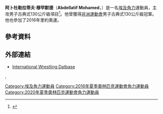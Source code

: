 {{NoteTA|G1=Sports}}
{{Infobox sportsperson
| name           = 阿卜杜勒拉蒂夫·穆罕默德<br />''Abdellatif Mohamed''
| image          = 
| caption        = 
| birth_name     = 
| fullname       = Abdellatif Ahmed Mohamed
| nickname       = 
| nationality    = 
| residence      = 
| birth_date     = {{birth date and age|1995|12|8|df=yes}}
| birth_place    = 
| death_date     = 
| death_place    = 
| height         = {{height|m=1.95}}
| weight         = {{weight|kg=130}}
| website        = 
| country        = {{EGY}}
| sport          = [[角力|角力]]
| event          = 男子古典式130公斤級
| olympics       = 
| show-medals    = yes
| medaltemplates = 
{{MedalSport|男子[[角力|角力]]}}
{{MedalCountry|{{EGY}}}}
{{MedalCompetition|[[非洲運動會|非洲運動會]]}}
{{MedalGold|[[2015年非洲運動會|2015年 布拉薩]]|男子古典式130公斤級}}
{{MedalCompetition|[[非洲角力錦標賽|非洲角力錦標賽]]}}
{{MedalGold|[[2015年非洲角力錦標賽|2015年 亞歷山大港]]|男子古典式130公斤級}}
{{MedalGold|[[2016年非洲角力錦標賽|2016年 亞歷山大港]]|男子古典式130公斤級}}
{{MedalCompetition|[[阿拉伯角力錦標賽|阿拉伯角力錦標賽]]}}
{{MedalGold|[[2014年阿拉伯角力錦標賽|2014年 沙姆沙伊赫]]|男子古典式98公斤級}}
}}
'''阿卜杜勒拉蒂夫·穆罕默德'''（'''Abdellatif Mohamed'''，{{bd|1995年|12月8日|catIdx=Mohamed, Abdellatif}}）是一名[[埃及|埃及]][[角力|角力]]運動員，主攻男子古典式130公斤級項目<ref>{{cite web |url=https://www.iat.uni-leipzig.de/datenbanken/dbfoeldeak/daten.php?spid=369BF42C444543A8BEF404695AE76084 |title=Abdellatif Mohamed |publisher=iat.uni-leipzig.de |date=2016-05-14 |accessdate=2016-05-14 |archive-url=https://web.archive.org/web/20160418074928/https://www.iat.uni-leipzig.de/datenbanken/dbfoeldeak/daten.php?spid=369BF42C444543A8BEF404695AE76084 |archive-date=2016-04-18 |dead-url=yes }}</ref>。他曾獲得[[非洲運動會|非洲運動會]]男子古典式130公斤級冠軍。他也參加了2016年里約奧運。

== 參考資料 ==
{{Reflist}}

== 外部連結 ==
* [https://web.archive.org/web/20160418074928/https://www.iat.uni-leipzig.de/datenbanken/dbfoeldeak/daten.php?spid=369BF42C444543A8BEF404695AE76084 International Wrestling Datbase]

{{Egypt-stub}}
,
{{DEFAULTSORT:Mohamed, Abdellatif}}
[[Category:埃及角力運動員|Category:埃及角力運動員]]
[[Category:2016年夏季奧林匹克運動會角力運動員|Category:2016年夏季奧林匹克運動會角力運動員]]
[[Category:2020年夏季奧林匹克運動會角力運動員|Category:2020年夏季奧林匹克運動會角力運動員]]